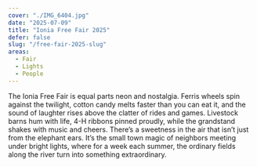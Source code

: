 ```yaml
---
cover: "./IMG_6404.jpg"
date: "2025-07-09"
title: "Ionia Free Fair 2025"
defer: false
slug: "/free-fair-2025-slug"
areas:
  - Fair
  - Lights
  - People
---
```


The Ionia Free Fair is equal parts neon and nostalgia. Ferris wheels spin against the twilight, cotton candy melts faster than you can eat it, and the sound of laughter rises above the clatter of rides and games. Livestock barns hum with life, 4-H ribbons pinned proudly, while the grandstand shakes with music and cheers. There’s a sweetness in the air that isn’t just from the elephant ears. It’s the small town magic of neighbors meeting under bright lights, where for a week each summer, the ordinary fields along the river turn into something extraordinary.
